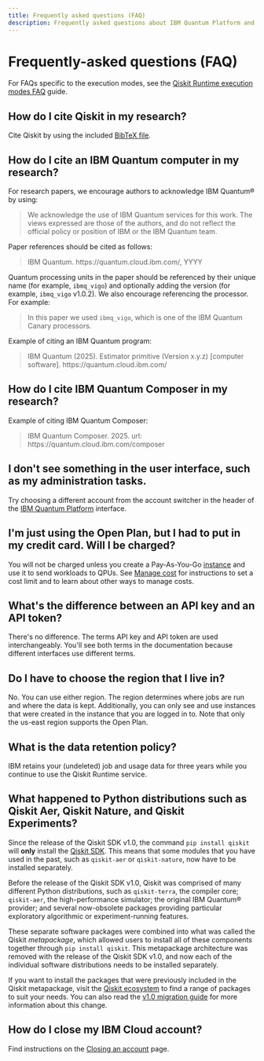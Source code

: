 ```yaml
---
title: Frequently asked questions (FAQ)
description: Frequently asked questions about IBM Quantum Platform and Qiskit Runtime
---
```


# Frequently-asked questions (FAQ)

For FAQs specific to the execution modes, see the [Qiskit Runtime execution modes FAQ](/docs/support/execution-modes-faq) guide.

## How do I cite Qiskit in my research?

Cite Qiskit by using the included [BibTeX file](https://github.com/Qiskit/qiskit/blob/main/CITATION.bib).

## How do I cite an IBM Quantum computer in my research?

For research papers, we encourage authors to acknowledge IBM Quantum&reg; by using:

>    We acknowledge the use of IBM Quantum services for this work. The views expressed are those of the authors, and do not reflect the official policy or position of IBM or the IBM Quantum team.

Paper references should be cited as follows:

> IBM Quantum. https://<span>quantum.cloud.ibm.com</span>/, YYYY

Quantum processing units in the paper should be referenced by their unique name (for example, `ibmq_vigo`) and optionally
adding the version (for example, `ibmq_vigo` v1.0.2).  We also encourage referencing the processor.
For example:

> In this paper we used `ibmq_vigo`, which is one of the IBM Quantum Canary processors.

Example of citing an IBM Quantum program:

> IBM Quantum (2025). Estimator primitive (Version x.y.z) [computer software]. https://<span>quantum.cloud.ibm.com</span>/

## How do I cite IBM Quantum Composer in my research?

Example of citing IBM Quantum Composer:

> IBM Quantum Composer. 2025. url: https://<span>quantum.cloud.ibm.com/composer</span>


## I don't see something in the user interface, such as my administration tasks.

Try choosing a different account from the account switcher in the header of the [IBM Quantum Platform](https://quantum.cloud.ibm.com) interface.

## I'm just using the Open Plan, but I had to put in my credit card.  Will I be charged?

You will not be charged unless you create a Pay-As-You-Go [instance](/docs/guides/instances) and use it to send workloads to QPUs. See [Manage cost](/docs/guides/manage-cost) for instructions to set a cost limit and to learn about other ways to manage costs.


## What's the difference between an API key and an API token?

There's no difference.  The terms API key and API token are used interchangeably. You'll see both terms in the documentation because different interfaces use different terms.

## Do I have to choose the region that I live in?

No. You can use either region.  The region determines where jobs are run and where the data is kept.  Additionally, you can only see and use instances that were created in the instance that you are logged in to. Note that only the us-east region supports the Open Plan.

## What is the data retention policy?

IBM retains your (undeleted) job and usage data for three years while you continue to use the Qiskit Runtime service.

## What happened to Python distributions such as Qiskit Aer, Qiskit Nature, and Qiskit Experiments?

Since the release of the Qiskit SDK v1.0, the command `pip install qiskit` will **only** install the [Qiskit SDK](https://github.com/Qiskit/qiskit). This means that some modules that you have used in the past, such as `qiskit-aer` or `qiskit-nature`, now have to be installed separately.

Before the release of the Qiskit SDK v1.0, Qiskit was comprised of many different Python distributions, such as `qiskit-terra`, the compiler core; `qiskit-aer`, the high-performance simulator; the original IBM Quantum&reg; provider; and several now-obsolete packages providing particular exploratory algorithmic or experiment-running features.

These separate software packages were combined into what was called the Qiskit *metapackage*, which allowed users to install all of these components together through `pip install qiskit`. This metapackage architecture was removed with the release of the Qiskit SDK v1.0, and now each of the individual software distributions needs to be installed separately.

If you want to install the packages that were previously included in the Qiskit metapackage, visit the [Qiskit ecosystem](https://www.ibm.com/quantum/ecosystem) to find a range of packages to suit your needs. You can also read the [v1.0 migration guide](/docs/migration-guides/metapackage-migration) for more information about this change.

## How do I close my IBM Cloud account?

Find instructions on the [Closing an account](https://cloud.ibm.com/docs/account?topic=account-account-close) page.
